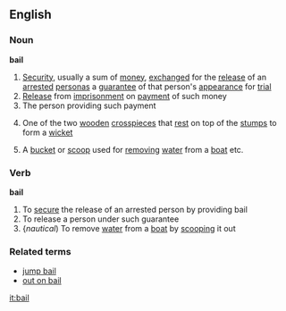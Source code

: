 ==English==
===Noun===
'''bail'''
# [[Security]], usually a sum of [[money]], [[exchange]]d for the [[release]] of an [[arrest]]ed [[person]]as a [[guarantee]] of that person's [[appearance]] for [[trial]]
# [[Release]] from [[imprisonment]] on [[payment]] of such money
# The person providing such payment
# {{Cricket}} One of the two [[wooden]] [[crosspiece]]s that [[rest]] on top of the [[stump]]s to form a [[wicket]]
# A [[bucket]] or [[scoop]] used for [[removing]] [[water]] from a [[boat]] etc.
===Verb===
'''bail'''
# To [[secure]] the release of an arrested person by providing bail
# To release a person under such guarantee
#{''nautical'') To remove [[water]] from a [[boat]] by [[scooping]] it out

===Related terms===
* [[jump bail]]
* [[out on bail]]

[[it:bail]]